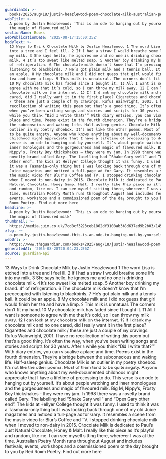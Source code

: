 ```yaml
---
guardianId: >-
  books/2025/aug/18/justin-heazlewood-poem-chocolate-milk-australian-poetry-month
webTitle: >-
  A poem by Justin Heazlewood: ‘This is an ode to hanging out by yourself – and
  the magic of flavoured milk’
sectionName: Books
webPublicationDate: '2025-08-17T15:00:35Z'
bodyText: >-
  13 Ways to Drink Chocolate Milk by Justin Heazlewood 1 The word Lisa is etched
  into a tree and I feel ill. 2 If I had a straw I would breathe some life into
  my milk. 3 She says hello, he ignores me and no one is drinking chocolate
  milk. 4 It’s too sweet like melted soap. 5 Another boy drinking my brand. 4°
  of refrigeration. 6 The chocolate milk doesn’t know that I’m preoccupied with
  listening to blackbirds. 7 He’s got plain milk and a tennis ball. It could be
  an apple. 8 My chocolate milk and I did not guess that girl would finish her
  tea and have a limp. 9 This milk is unnatural. The corners don’t fit my hand.
  10 My chocolate milk has faded since I bought it. 11 All I want is someone to
  agree with me that it’s cold, so I can throw my milk away. 12 I can look at my
  chocolate milk on the internet. 13 If I drank my chocolate milk and no one
  cared, did I really want it in the first place? Cigarettes and chocolate milk
  / these are just a couple of my cravings. Rufus Wainwright, 2001. I have no
  recollection of writing this poem but that’s a good thing. It’s often the way,
  when you’ve been writing songs and stories and scripts for 30 years. After a
  while you think “Did I write that?’” With diary entries, you can visualise a
  place and time. Poems exist in the fourth dimension. They’re a bridge between
  the subconscious and waking life. Half-asleep genius. Chocolate Milk is an
  outlier in my poetry shoebox. It’s not like the other poems. Most of them tend
  to be quite angsty. Anyone who knows anything about my well-documented
  childhood might appreciate that I have a lifetime of processing to do. This
  verse is an ode to hanging out by yourself. It’s about people watching and
  inner monologues and the gorgeousness and magic of flavoured milk. Big M,
  Nippy’s, Frosty Boy thickshakes – they were my jam. In 1998 there was a
  novelty brand called Gary. The labelling had “Shake Gary well” and “Open Gary
  other end”. The kids at Hellyer College thought it was funny. I used to think
  it was a Tasmania-only thing but I was looking back through one of my old
  Juice magazines and noticed a full-page ad for Gary. It resembles a scene from
  the music video for Blur’s Coffee and TV. I stopped drinking chocolate milk
  when I moved to non-dairy in 2015. Chocolate Milk is dedicated to Paul’s Just
  Natural Chocolate, Honey &amp; Malt. I really like this piece as it’s playful
  and random, like me. I can see myself sitting there, wherever I was at the
  time. Australian Poetry Month runs throughout August and includes festivals,
  events, workshops and a commissioned poem of the day brought to you by Red
  Room Poetry. Find out more here
headline: >-
  A poem by Justin Heazlewood: ‘This is an ode to hanging out by yourself – and
  the magic of flavoured milk’
thumbnail: >-
  https://media.guim.co.uk/7cd8cf3223ceb1862df3108ab3f8d637ed9b2b03/1451_446_3891_3115/500.jpg
slug: >-
  a-poem-by-justin-heazlewood-this-is-an-ode-to-hanging-out-by-yourself-and-the-magic-of-flavoured-milk
webUrl: >-
  https://www.theguardian.com/books/2025/aug/18/justin-heazlewood-poem-chocolate-milk-australian-poetry-month
generatedAt: '2025-08-28T20:04:23.276Z'
source: guardian-api
---
```

13 Ways to Drink Chocolate Milk by Justin Heazlewood 1 The word Lisa is etched into a tree and I feel ill. 2 If I had a straw I would breathe some life into my milk. 3 She says hello, he ignores me and no one is drinking chocolate milk. 4 It’s too sweet like melted soap. 5 Another boy drinking my brand. 4° of refrigeration. 6 The chocolate milk doesn’t know that I’m preoccupied with listening to blackbirds. 7 He’s got plain milk and a tennis ball. It could be an apple. 8 My chocolate milk and I did not guess that girl would finish her tea and have a limp. 9 This milk is unnatural. The corners don’t fit my hand. 10 My chocolate milk has faded since I bought it. 11 All I want is someone to agree with me that it’s cold, so I can throw my milk away. 12 I can look at my chocolate milk on the internet. 13 If I drank my chocolate milk and no one cared, did I really want it in the first place? Cigarettes and chocolate milk / these are just a couple of my cravings. Rufus Wainwright, 2001. I have no recollection of writing this poem but that’s a good thing. It’s often the way, when you’ve been writing songs and stories and scripts for 30 years. After a while you think “Did I write that?’” With diary entries, you can visualise a place and time. Poems exist in the fourth dimension. They’re a bridge between the subconscious and waking life. Half-asleep genius. Chocolate Milk is an outlier in my poetry shoebox. It’s not like the other poems. Most of them tend to be quite angsty. Anyone who knows anything about my well-documented childhood might appreciate that I have a lifetime of processing to do. This verse is an ode to hanging out by yourself. It’s about people watching and inner monologues and the gorgeousness and magic of flavoured milk. Big M, Nippy’s, Frosty Boy thickshakes – they were my jam. In 1998 there was a novelty brand called Gary. The labelling had “Shake Gary well” and “Open Gary other end”. The kids at Hellyer College thought it was funny. I used to think it was a Tasmania-only thing but I was looking back through one of my old Juice magazines and noticed a full-page ad for Gary. It resembles a scene from the music video for Blur’s Coffee and TV. I stopped drinking chocolate milk when I moved to non-dairy in 2015. Chocolate Milk is dedicated to Paul’s Just Natural Chocolate, Honey &amp; Malt. I really like this piece as it’s playful and random, like me. I can see myself sitting there, wherever I was at the time. Australian Poetry Month runs throughout August and includes festivals, events, workshops and a commissioned poem of the day brought to you by Red Room Poetry. Find out more here

